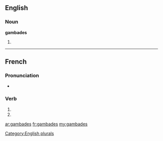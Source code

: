 {{also|gambadés}}
==English==

===Noun===
'''gambades'''

# {{plural of|[[gambade]]}}

[[Category:English plurals]]

----

==French==

===Pronunciation===
* {{homophones|gambade|gambadent}}

===Verb===
{{fr-verb-form}}

# {{conjugation of|gambader||2|s|pres|ind|lang=fr}}
# {{conjugation of|gambader||2|s|pres|sub|lang=fr}}

[[ar:gambades]]
[[fr:gambades]]
[[my:gambades]]